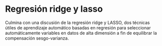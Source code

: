 # Regresión ridge y lasso 

Culmina con una discusión de la regresión ridge y LASSO, dos técnicas útiles de aprendizaje automático basadas en regresión para seleccionar automáticamente variables en datos de alta dimensión a fin de equilibrar la compensación sesgo-varianza.
